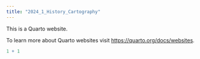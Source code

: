 ```yaml
---
title: "2024_1_History_Cartography"
---
```


This is a Quarto website.

To learn more about Quarto websites visit <https://quarto.org/docs/websites>.

```r
1 + 1
```
